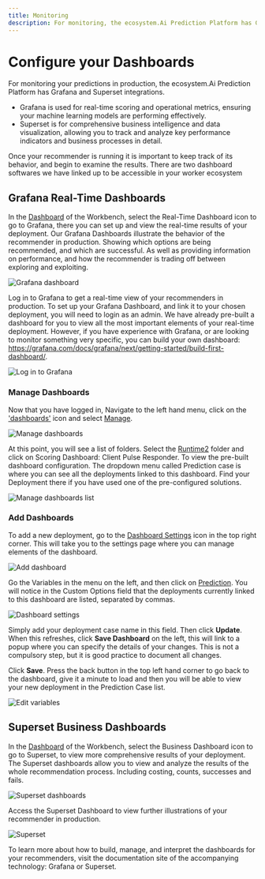 ```yaml
---
title: Monitoring
description: For monitoring, the ecosystem.Ai Prediction Platform has Grafana and Superset integrations.
---
```


# Configure your Dashboards
For monitoring your predictions in production, the ecosystem.Ai Prediction Platform has Grafana and Superset integrations.
- Grafana is used for real-time scoring and operational metrics, ensuring your machine learning models are performing effectively.
- Superset is for comprehensive business intelligence and data visualization, allowing you to track and analyze key performance indicators and business processes in detail.

Once your recommender is running it is important to keep track of its behavior, and begin to examine the results. There are two dashboard softwares we have linked up to be accessible in your worker ecosystem

## Grafana Real-Time Dashboards

In the <u>Dashboard</u> of the Workbench, select the Real-Time Dashboard icon to go to Grafana, there you can set up and view the real-time results of your deployment.
Our Grafana Dashboards illustrate the behavior of the recommender in production. Showing which options are being recommended, and which are successful. As well as providing information on performance, and how the recommender is trading off between exploring and exploiting.

![Grafana dashboard](/images/recommender/8_Monitoring/0_monitoring_dashboard_grafana.png)

Log in to Grafana to get a real-time view of your recommenders in production.
To set up your Grafana Dashboard, and link it to your chosen deployment, you will need to login as an admin. We have already pre-built a dashboard for you to view all the most important elements of your real-time deployment. However, if you have experience with Grafana, or are looking to monitor something very specific, you can build your own dashboard: https://grafana.com/docs/grafana/next/getting-started/build-first-dashboard/.

![Log in to Grafana](/images/recommender/8_Monitoring/1_grafana_login.png)

### Manage Dashboards
Now that you have logged in, Navigate to the left hand menu, click on the <u>'dashboards'</u> icon and select <u>Manage</u>.

![Manage dashboards](/images/recommender/8_Monitoring/1_grafana_navigate.png)

At this point, you will see a list of folders. Select the <u>Runtime2</u> folder and click on Scoring Dashboard: Client Pulse Responder.
To view the pre-built dashboard configuration. The dropdown menu called Prediction case is where you can see all the deployments linked to this dashboard. Find your Deployment there if you have used one of the pre-configured solutions.

![Manage dashboards list](/images/recommender/8_Monitoring/2_grafana_manage.png)

### Add Dashboards
To add a new deployment, go to the <u>Dashboard Settings</u> icon in the top right corner.
This will take you to the settings page where you can manage elements of the dashboard.

![Add dashboard](/images/recommender/8_Monitoring/3_grafana_dashboard.png)

Go the Variables in the menu on the left, and then click on <u>Prediction</u>.
You will notice in the Custom Options field that the deployments currently linked to this dashboard are listed, separated by commas.

![Dashboard settings](/images/recommender/8_Monitoring/4_grafana_settings.png)

Simply add your deployment case name in this field.
Then click **Update**. When this refreshes, click **Save Dashboard** on the left, this will link to a popup where you can specify the details of your changes. This is not a compulsory step, but it is good practice to document all changes.

Click **Save**. Press the back button in the top left hand corner to go back to the dashboard, give it a minute to load and then you will be able to view your new deployment in the Prediction Case list.

![Edit variables](/images/recommender/8_Monitoring/5_grafana_edit.png)

## Superset Business Dashboards

In the <u>Dashboard</u> of the Workbench, select the Business Dashboard icon to go to Superset, to view more comprehensive results of your deployment.
The Superset dashboards allow you to view and analyze the results of the whole recommendation process. Including costing, counts, successes and fails.

![Superset dashboards](/images/recommender/8_Monitoring/6_monitoring_dashboard_superset.png)

Access the Superset Dashboard to view further illustrations of your recommender in production.

![Superset](/images/recommender/8_Monitoring/7_superset.png)

<Callout style="note" title="Further documentation and help">
To learn more about how to build, manage, and interpret the dashboards for your recommenders, visit the documentation site of the accompanying technology: Grafana or Superset.
</Callout>